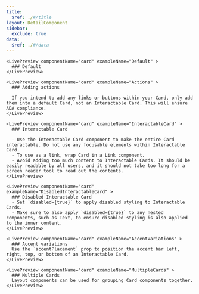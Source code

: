 ```yaml
---
title:
  $ref: ./#/title
layout: DetailComponent
sidebar:
  exclude: true
data:
  $ref: ./#/data
---
```


<LivePreviewControls>

    <LivePreview componentName="card" exampleName="Default" >
      ### Default
    </LivePreview>

    <LivePreview componentName="card" exampleName="Actions" >
      ### Adding actions

      If you intend to add any links or buttons within your Card, only add them into a default Card, not an Interactable Card. This will ensure ADA compliance.
    </LivePreview>

    <LivePreview componentName="card" exampleName="InteractableCard" >
      ### Interactable Card

      - Use the Interactable Card component to make the entire Card interactable. Do not use any focusable elements within Interactable Card.
      - To use as a link, wrap Card in a Link component.
      - Avoid adding too much content to Interactable Cards. It should be easily readable by all users, and it should not take too long for a screen reader tool to read out the contents.
    </LivePreview>

    <LivePreview componentName="card" exampleName="DisabledInteractableCard" >
      ### Disabled Interactable Card
      - Set `disabled={true}` to apply disabled styling to Interactable Cards.
      - Make sure to also apply `disabled={true}` to any nested components, such as Text, to ensure disabled styling is also applied to the inner content.
    </LivePreview>

    <LivePreview componentName="card" exampleName="AccentVariations" >
      ### Accent variations
      Use the `accentPlacement` prop to position the accent bar left, right, top, or bottom of an Interactable Card.
    </LivePreview>

    <LivePreview componentName="card" exampleName="MultipleCards" >
      ### Multiple Cards
      Layout components can be used for grouping Card components together.
    </LivePreview>

</LivePreviewControls>
